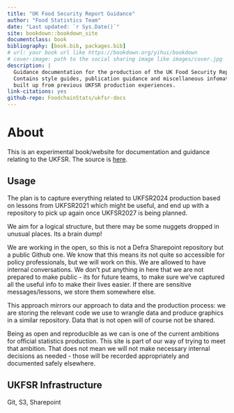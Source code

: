 ```yaml
--- 
title: "UK Food Security Report Guidance"
author: "Food Statistics Team"
date: "Last updated: `r Sys.Date()`"
site: bookdown::bookdown_site
documentclass: book
bibliography: [book.bib, packages.bib]
# url: your book url like https://bookdown.org/yihui/bookdown
# cover-image: path to the social sharing image like images/cover.jpg
description: |
  Guidance documentation for the production of the UK Food Security Report.
  Contains style guides, publication guidance and miscellaneous infomation
  built up from previous UKFSR production experiences.
link-citations: yes
github-repo: FoodchainStats/ukfsr-docs
---
```


# About

This is an experimental book/website for documentation and guidance relating to the UKFSR. The source is [here](https://github.com/FoodchainStats/ukfsr-docs).

## Usage 

The plan is to capture everything related to UKFSR2024 production based on lessons from UKFSR2021 which might be useful, and end up with a repository to pick up again once UKFSR2027 is being planned.

We aim for a logical structure, but there may be some nuggets dropped in unusual places. Its a brain dump!

We are working in the open, so this is not a Defra Sharepoint repository but a public Github one. We know that this means its not quite so accessible for policy professionals, but we will work on this. We are allowed to have internal conversations. We don't put anything in here that we are not prepared to make public - its for future teams, to make sure we've captured all the useful info to make their lives easier. If there are sensitive messages/lessons, we store them somewhere else.

This approach mirrors our approach to data and the production process: we are storing the relevant code we use to wrangle data and produce graphics in a similar repository. Data that is not open will of course not be shared.

Being as open and reproducible as we can is one of the current ambitions for official statistics production. This site is part of our way of trying to meet that ambition. That does not mean we will not make necessary internal decisions as needed - those will be recorded appropriately and documented safely elsewhere. 

## UKFSR Infrastructure

Git, S3, Sharepoint
